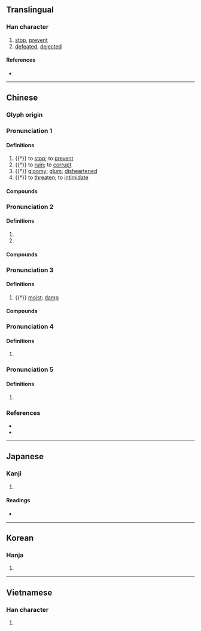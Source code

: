 {{character info/new}}
==Translingual==

===Han character===
{{Han char|rn=85|rad=水|as=05|sn=8|four=37110|canj=EBM|ids=⿰氵且}}

# [[stop]], [[prevent]]
# [[defeated]], [[dejected]]

====References====
* {{Han ref|kx=0613.020|dkj=17238|dj=1006.040|hdz=31584.010|uh=6CAE|ud=27822|bh=AA71|bd=43633}}

----

==Chinese==
{{zh-forms}}

===Glyph origin===
{{Han etym}}

===Pronunciation 1===
{{zh-pron
|m=jǔ
|c=zeoi2,zeoi6
|mn=xm:chū/qz:chǐr/zz:chó͘
|mn-t=zu2/zu1
|mc=4+1
|oc=1,4+3
|cat=v,a
}}

====Definitions====
{{zh-hanzi}}

# {{†}} to [[stop]]; to [[prevent]]
# {{†}} to [[ruin]]; to [[corrupt]]
# {{†}} [[gloomy]]; [[glum]]; [[disheartened]]
# {{†}} to [[threaten]]; to [[intimidate]]

====Compounds====
{{zh-der|慚沮|沮遏|沮索|沮撓|沮駭|沮壞|沮舍|氣沮|沮喪}}

===Pronunciation 2===
{{zh-pron
|m=jū
|c=zeoi1,ceoi1
|mn=xm,tw:chu/qz:chir
|mc=2+3+1
|oc=n,1+5+3
|cat=pn
}}

====Definitions====
{{zh-hanzi}}

# {{n-g|Used in names of bodies of water.}}
# {{surname|lang=zh}}

====Compounds====
{{zh-der|沮水|沮溺}}

===Pronunciation 3===
{{zh-pron
|m=jù
|c=zeoi3
|mn=qz:chìr
|mn-t=zu6
|mc=5
|oc=n,2
|cat=a
}}

====Definitions====
{{zh-hanzi}}

# {{†}} [[moist]]; [[damp]]

====Compounds====
{{zh-der|沮澤|沮洳|汾沮洳}}

===Pronunciation 4===
{{zh-pron
|m=jiān
|mn=xm:chian
|cat=
}}

====Definitions====
{{zh-hanzi}}

# {{zh-only|涓沮}}

===Pronunciation 5===
{{zh-pron
|m=zǔ
|cat=
}}

====Definitions====
{{zh-hanzi}}

# {{zh-only|沮陽}}

===References===
* {{R:twedu|A02174}}
* {{R:yue:Hanzi}}

----

==Japanese==

===Kanji===
{{ja-kanji|grade=|rs=水05}}

# {{defn|lang=ja|sort=水05}}

====Readings====
* {{ja-readings
|goon=そ, ぞ
|kanon=しょ
|kanyoon=そ
|kun=はば-む
}}

----

==Korean==

===Hanja===
{{ko-hanja|hangeul=저|eumhun=|rv=jeo|mr=chŏ|y=ce}}

# {{defn|lang=ko|sort=水05}}

----

==Vietnamese==

===Han character===
{{vi-hantu|[[tử]], [[tự]]|rs=水05}}

# {{defn|lang=vi|sort=水05}}
